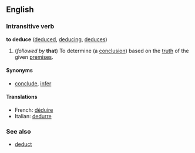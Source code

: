 ==English==
===Intransitive verb===
'''to deduce''' ([[deduced]], [[deducing]], [[deduces]])

#(''followed by'' '''that''') To determine (a [[conclusion]]) based on the [[truth]] of the given [[premises]].

====Synonyms====
*[[conclude]], [[infer]]

====Translations====
*French: [[déduire]]
*Italian: [[dedurre]]

===See also===
*[[deduct]]